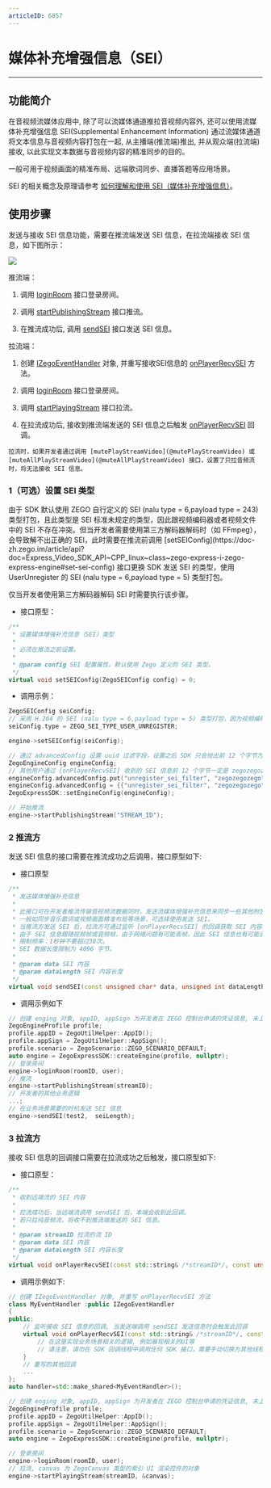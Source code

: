 ```yaml
---
articleID: 6857
---
```

# 媒体补充增强信息（SEI）

- - -

## 功能简介

在音视频流媒体应用中, 除了可以流媒体通道推拉音视频内容外, 还可以使用流媒体补充增强信息 SEI(Supplemental Enhancement Information)  通过流媒体通道将文本信息与音视频内容打包在一起, 从主播端(推流端)推出, 并从观众端(拉流端)接收, 以此实现文本数据与音视频内容的精准同步的目的。  
  
一般可用于视频画面的精准布局、远端歌词同步、直播答题等应用场景。

<Note title="说明">


SEI 的相关概念及原理请参考 [如何理解和使用 SEI（媒体补充增强信息）](https://doc-zh.zego.im/faq/sei)。


</Note>



## 使用步骤

发送与接收 SEI 信息功能，需要在推流端发送 SEI 信息，在拉流端接收 SEI 信息，如下图所示：

<Frame width="512" height="auto" caption=""><img src="https://storage.zego.im/sdk-doc/Pics/Common/ZegoExpressEngine/send_and_recv_sei_Andriod_new.png" /></Frame>

推流端：

1. 调用 [loginRoom](https://doc-zh.zego.im/article/api?doc=Express_Video_SDK_API~CPP_linux~class~zego-express-i-zego-express-engine#login-room) 接口登录房间。

2. 调用 [startPublishingStream](https://doc-zh.zego.im/article/api?doc=Express_Video_SDK_API~CPP_linux~class~zego-express-i-zego-express-engine#start-publishing-stream) 接口推流。

3. 在推流成功后, 调用 [sendSEI](https://doc-zh.zego.im/article/api?doc=Express_Video_SDK_API~CPP_linux~class~zego-express-i-zego-express-engine#send-sei) 接口发送 SEI 信息。

拉流端：

1. 创建 [IZegoEventHandler](https://doc-zh.zego.im/article/api?doc=Express_Video_SDK_API~CPP_linux~class~zego-express-i-zego-event-handler) 对象, 并重写接收SEI信息的 [onPlayerRecvSEI](https://doc-zh.zego.im/article/api?doc=Express_Video_SDK_API~CPP_linux~class~zego-express-i-zego-event-handler#on-player-recv-sei) 方法。

2. 调用 [loginRoom](https://doc-zh.zego.im/article/api?doc=Express_Video_SDK_API~CPP_linux~class~zego-express-i-zego-express-engine#login-room) 接口登录房间。

3. 调用 [startPlayingStream](https://doc-zh.zego.im/article/api?doc=Express_Video_SDK_API~CPP_linux~class~zego-express-i-zego-express-engine#start-playing-stream) 接口拉流。

4. 在拉流成功后, 接收到推流端发送的 SEI 信息之后触发 [onPlayerRecvSEI](https://doc-zh.zego.im/article/api?doc=Express_Video_SDK_API~CPP_linux~class~zego-express-i-zego-event-handler#on-player-recv-sei) 回调。

<Note title="说明">


    拉流时，如果开发者通过调用 [mutePlayStreamVideo](@mutePlayStreamVideo) 或 [muteAllPlayStreamVideo](@muteAllPlayStreamVideo) 接口，设置了只拉音频流时，将无法接收 SEI 信息。
    
</Note>



### 1（可选）设置 SEI 类型

<Accordion title="设置 SEI 类型" defaultOpen="false">
由于 SDK 默认使用 ZEGO 自行定义的 SEI (nalu type = 6,payload type = 243) 类型打包，且此类型是 SEI 标准未规定的类型，因此跟视频编码器或者视频文件中的 SEI 不存在冲突。但当开发者需要使用第三方解码器解码时（如 FFmpeg），会导致解不出正确的 SEI，此时需要在推流前调用 [setSEIConfig](https://doc-zh.zego.im/article/api?doc=Express_Video_SDK_API~CPP_linux~class~zego-express-i-zego-express-engine#set-sei-config) 接口更换 SDK 发送 SEI 的类型，使用 UserUnregister 的 SEI (nalu type = 6,payload type = 5) 类型打包。

<Note title="说明">


仅当开发者使用第三方解码器解码 SEI 时需要执行该步骤。  

</Note>



- 接口原型：

```cpp
/**
 * 设置媒体增强补充信息（SEI）类型
 *
 * 必须在推流之前设置。
 *
 * @param config SEI 配置属性。默认使用 Zego 定义的 SEI 类型。
 */
virtual void setSEIConfig(ZegoSEIConfig config) = 0;
```

- 调用示例：

```cpp
ZegoSEIConfig seiConfig;
// 采用 H.264 的 SEI (nalu type = 6,payload type = 5) 类型打包，因为视频编码器自身会产生 payload type 为 5 的 SEI，或者使用视频文件推流时，视频文件中也可能存在这样的 SEI，所以使用此类型时，用户需要把 uuid + content 当作 buffer 塞给 SEI 发送接口；此时为了区别视频编码器自身产生的 SEI， App 在发送此类型 SEI 时，可以填写业务特定的 uuid（uuid长度为16字节），接收方使用 SDK 解析 payload type 为 5 的 SEI 时，会根据设置的过滤字符串过滤出 uuid相符的 SEI 抛给业务，如果没有设置过滤字符串，SDK 会把所有收到的 SEI 都抛给开发者。
seiConfig.type = ZEGO_SEI_TYPE_USER_UNREGISTER;

engine->setSEIConfig(seiConfig);

// 通过 advancedConfig 设置 uuid 过滤字段，设置之后 SDK 只会抛出前 12 个字节为开发者所设置 uuid 的 SEI
ZegoEngineConfig engineConfig;
// 其他用户通过 [onPlayerRecvSEI] 收到的 SEI 信息前 12 个字节一定是 zegozegozego，其他会被过滤
engineConfig.advancedConfig.put("unregister_sei_filter", "zegozegozego");
engineConfig.advancedConfig = {{"unregister_sei_filter", "zegozegozego"}};
ZegoExpressSDK::setEngineConfig(engineConfig);

// 开始推流
engine->startPublishingStream("STREAM_ID");
```
</Accordion>

### 2 推流方

发送 SEI 信息的接口需要在推流成功之后调用，接口原型如下:

- 接口原型

```cpp
/**
 * 发送媒体增强补充信息
 *
 * 此接口可在开发者推流传输音视频流数据同时，发送流媒体增强补充信息来同步一些其他附加信息。
 * 一般如同步音乐歌词或视频画面精准布局等场景，可选择使用发送 SEI。
 * 当推流方发送 SEI 后，拉流方可通过监听 [onPlayerRecvSEI] 的回调获取 SEI 内容。
 * 由于 SEI 信息跟随视频帧或音频帧，由于网络问题有可能丢帧，因此 SEI 信息也有可能丢，为解决这种情况，应该在限制频率内多发几次。
 * 限制频率：1秒钟不要超过30次。
 * SEI 数据长度限制为 4096 字节。
 *
 * @param data SEI 内容
 * @param dataLength SEI 内容长度
 */
virtual void sendSEI(const unsigned char* data, unsigned int dataLength) = 0;
```

- 调用示例如下

```cpp
// 创建 enging 对象, appID, appSign 为开发者在 ZEGO 控制台申请的凭证信息, 未上线的开发者 isTestEnvironment 为 true
ZegoEngineProfile profile;
profile.appID = ZegoUtilHelper::AppID();
profile.appSign = ZegoUtilHelper::AppSign();
profile.scenario = ZegoScenario::ZEGO_SCENARIO_DEFAULT;
auto engine = ZegoExpressSDK::createEngine(profile, nullptr);
// 登录房间
engine->loginRoom(roomID, user);
// 推流
engine->startPublishingStream(streamID);
// 开发者的其他业务逻辑
...;
// 在业务场景需要的时机发送 SEI 信息
engine->sendSEI(test2,  seiLength);
```

### 3 拉流方

接收 SEI 信息的回调接口需要在拉流成功之后触发，接口原型如下:

- 接口原型：

```cpp
/**
 * 收到远端流的 SEI 内容
 *
 * 拉流成功后，当远端流调用 sendSEI 后，本端会收到此回调。
 * 若只拉纯音频流，将收不到推流端发送的 SEI 信息。
 *
 * @param streamID 拉流的流 ID
 * @param data SEI 内容
 * @param dataLength SEI 内容长度
 */
virtual void onPlayerRecvSEI(const std::string& /*streamID*/, const unsigned char* /*data*/, unsigned int /*dataLength*/);

```

- 调用示例如下:

```cpp
// 创建 IZegoEventHandler 对象, 并重写 onPlayerRecvSEI 方法
class MyEventHandler :public IZegoEventHandler
{
public:
    // 监听接收 SEI 信息的回调, 当发送端调用 sendSEI 发送信息时会触发此回调
    virtual void onPlayerRecvSEI(const std::string& /*streamID*/, const unsigned char* /*data*/, unsigned int /*dataLength*/) {
        // 在这里实现业务场景相关的逻辑, 例如展现相关的UI等
        // 请注意，请勿在 SDK 回调线程中调用任何 SDK 接口，需要手动切换为其他线程，否则会产生死锁
    }
    // 重写的其他回调
    ...
};
auto handler=std::make_shared<MyEventHandler>();

// 创建 enging 对象, appID, appSign 为开发者在 ZEGO 控制台申请的凭证信息, 未上线的开发者 isTestEnvironment 为 true
ZegoEngineProfile profile;
profile.appID = ZegoUtilHelper::AppID();
profile.appSign = ZegoUtilHelper::AppSign();
profile.scenario = ZegoScenario::ZEGO_SCENARIO_DEFAULT;
auto engine = ZegoExpressSDK::createEngine(profile, nullptr);

// 登录房间
engine->loginRoom(roomID, user);
// 拉流, canvas 为 ZegoCanvas 类型的索引 UI 渲染控件的对象
engine->startPlayingStream(streamID, &canvas);
```
